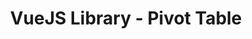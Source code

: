 ---
title: "VueJS Library - Pivot Table"
url: 'https://github.com/hawjeh/vue-pivottable'
category: "miniproject"
sequence: "103"
---